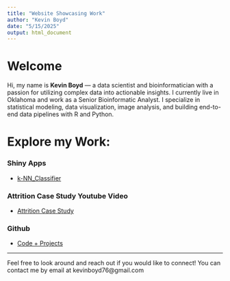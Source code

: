 ```yaml
---
title: "Website Showcasing Work"
author: "Kevin Boyd"
date: "5/15/2025"
output: html_document
---
```


# Welcome
Hi, my name is **Kevin Boyd** — a data scientist and bioinformatician with a passion for utilizing complex data into actionable insights. I currently live in Oklahoma and work as a Senior Bioinformatic Analyst. I specialize in statistical modeling, data visualization, image analysis, and building end-to-end data pipelines with R and Python.

# Explore my Work:
### Shiny Apps
- [k-NN_Classifier](https://kevinboyd76.shinyapps.io/k-NN_Classifier/)

### Attrition Case Study Youtube Video
- [Attrition Case Study](https://youtu.be/MuLEzt19qhw)

### Github
- [Code + Projects](https://github.com/kevinboyd76)

---

Feel free to look around and reach out if you would like to connect! You can contact me by email at kevinboyd76@gmail.com